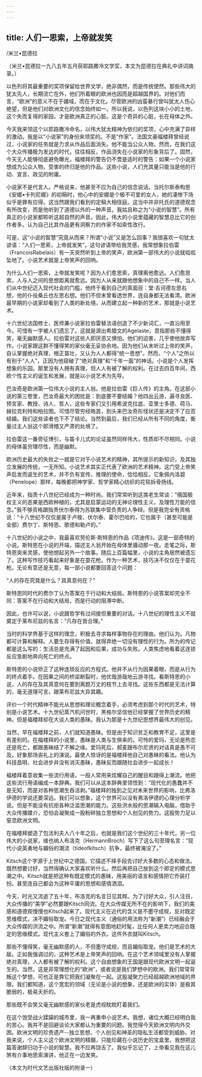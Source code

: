 ```yaml
---
---
---
```

title: 人们一思索，上帝就发笑
---



/米兰•昆德拉




（米兰•昆德拉一九八五年五月获耶路撒冷文学奖，本文为昆德拉在典礼中讲词摘录。）


以色列将其最重要的奖项保留给世界文学，绝非偶然，而是传统使然。那些伟大的犹太先人，长期流亡在外，他们所着眼的欧洲也因而是超越国界的。对他们而言，“欧洲”的意义不在于疆域，而在于文化。尽管欧洲的凶蛮暴行曾叫犹太人伤心绝望，但是他们对欧洲文化的信念始终如一。所以我说，以色列这块小小的土地，这个失而复得的家园，才是欧洲真正的心脏。这是个奇异的心脏，长在母体之外。

今天我来领这个以耶路撒冷命名，以伟大犹太精神为依归的奖项，心中充满了异样的激动。我是以“小说家”的身份来领奖的。不是“作家”。法国文豪福楼拜曾经说过，小说家的任务就是力求从作品后面消失。他不能当公众人物。然而，在我们这个大众传播极为发达的时代，往往相反，作品消失在小说家的形象背后了。固然，今天无人能够彻底避免曝光，福楼拜的警告仍不啻是适时的警告：如果一个小说家想成为公众人物，受害的终归是他的作品。这些小说，人们充其量只能当是他的行动、宣言、政见的附庸。

小说家不是代言人。严格说来，他甚至不应为自己的信念说话。当托尔斯泰构思《安娜•卡列尼娜》的初稿时，他心中的安娜是个极不可爱的女人，她的凄惨下场似乎是罪有应得。这当然跟我们看到的定稿大相径庭。这当中并非托氏的道德观念有所改变，而是他听到了道德以外的一种声音。我姑且称之为“小说的智慧”。所有真正的小说家都聆听这超自然的声音。因此，伟大的小说里蕴藏的智慧总比它的创作者多。认为自己比其作品更有洞察力的作家不如索性改行。

可是，这“小说的智慧”究竟从而来？所谓“小说”又是怎么回事？我很喜欢一句犹太谚语：“人们一思索，上帝就发笑”。这句谚语带给我灵感，我常想象拉伯雷（FrancoisRabelais）有一天突然听到上帝的笑声，欧洲第一部伟大的小说就呱呱坠地了。小说艺术就是上帝笑声的回响。

为什么人们一思索，上帝就发笑呢？因为人们愈思索，真理离他愈远。人们愈思索，人与人之间的思想距离就愈远。因为人从来就跟他想象中的自己不一样。当人们从中世纪迈入现代社会的门槛，他终于看到自己的真面目：堂·吉诃德左思右想，他的仆役桑丘也左思右想。他们不但末曾看透世界，连自身都无法看清。欧洲最早期的小说家却看到了人类的新处境，从而建立起一种新的艺术，那就是小说艺术。

十六世纪法国修士、医师兼小说家拉伯雷替法语创造了不少新词汇，一直沿用至今。可惜有一字被人们遗忘了。这就是源出希腊文的Agelaste，意指那些不懂得笑，毫无幽默感人。拉伯雷对这些人即厌恶又惧怕。他们的迫害，几乎使他放弃写作。小说家跟这群不懂得笑的家伙毫无妥协余地。因为他们从末听过上帝的笑声，自认掌握绝对真理，根正苗壮，又认为人人都得“统一思想”。然而，“个人”之所以有别于“人人”，正因为他窥破了“绝对真理”和“千年一面”的神话。小说是个人发挥想象的乐园。那里没有人拥有真理，但人人有被了解的权利。在过去四百年间，西欧个性主义的诞生和发展，就是以小说艺术为先导。

巴汝奇是欧洲第一位伟大小说的主人翁。他是拉伯雷《巨人传》的主角。在这部小说的第三卷里，巴汝奇最大的困扰是：到底要不要结婚？他四出云游，遍寻良医、预言家、教授、诗人、哲人，这些专家们又引用希波克拉底、亚里士多德、荷马、赫拉克利特和柏拉图。可惜尽管穷经皓首，到头来巴汝奇形怪状还是决定不了应否结婚。我们这些读者也下不了结论。当然到最后，我们已经从所有不同的角度，衡量过主人翁这个即滑稽又严肃的处境了。

拉伯雷这一番旁征博引，与笛卡儿式的论证虽然同样伟大，性质却不尽相同。小说的母体虽穷理尽性，而是幽默。

欧洲历史最大的失败之一就是它对于小说艺术的精神，其所提示的新知识，及其独立发展的传统，一无所知。小说艺术其实正代表了欧洲的艺术精神。这门受上帝笑声启发而诞生的艺术，并不负有宣传、推理的使命，恰恰相反。它象佩内洛碧（Penelope）那样，每晚都把神学家、哲学家精心纺织的花毯拆骨扬线。

近年来，指责十八世纪已经成为一种时尚。我们常常听到这类老生常谈：“俄国极权主义的恶果是西欧种植的，尤其是启蒙运动的无神论理性主义，及理性万能的信念。”我不够资格跟指责伏尔泰得为苏联集中营负责的人争辩。但是我完全有资格说：“十八世纪不仅仅是属于卢梭、伏尔泰、霍尔巴哈的，它也属于（甚至可能是全部）费尔丁、斯特恩、歌德和勒卢的。”

十八世纪的小说之中，我最喜欢劳伦斯·斯特恩的作品《项迪传》。这是一部奇特的小说。斯特恩在小说的开端，描述主人翁开始在母体里骚动那一夜。走笔之际，斯特恩突来灵感，使他想起另外一个故事。随后上百篇幅里，小说的主角居然被遗忘了。这种写作技巧看起来好象是在耍花枪。作为一种艺术，技巧决不仅仅在于耍花枪。无论有意还是无意，每一部小说都要回答这个问题：

“人的存在究竟是什么？其真意何在？”

斯特恩同时代的费尔丁认为答案在于行动和大结局。斯特恩的小说答案却完全不同：答案不在行动和大结局，而是行动的阻滞中断。

因此，也许可以说，小说跟哲学有过间接但重要的对话。十八世纪的理性主义不就奠定于莱布尼兹的名言：“凡存在皆合理。”

当时的科学界基于这样的理念，积极去寻求每样事物存在的理由。他们认为。凡物都可计算和解释。人要生存得有价值，就得弃绝一切没有理性的行为。所为的传记都是这么写的：生活总是充满了起因和后果，成功与失败。人类焦虑地看着这连锁反应急剧地奔向死亡的终点。

斯特恩的小说矫正了这种连琐反应的方程式。他并不从行为因果着眼，而是从行为的终点着手。在因果之间的桥梁断裂时，他优哉游哉地云游寻找。看斯特恩的小说，人的存在及其真意何在要到离题万丈的枝节上去寻找。这些东西都是无法计算的，毫无道理可言。跟莱布尼兹大异其趣。

评价一个时代精神不能光从思想和理论概念着手，必须考虑到那个时代的艺术，特别是小说艺术。十九世纪蒸汽机问世时，黑格尔坚信他已经掌握了世界历史的精神。但是福楼拜却在大谈人类的愚昧。我认为那是十九世纪思想界最伟大的创见。

当然，早在福楼拜之前，人们就知道愚昧。但是由于知识贫乏和教育不足，这里是有差别的。在福楼拜的小说里，愚昧是人类与生俱来的。可怜的爱玛，无论是热恋还是死亡，都跟愚昧结了不解之缘。爱玛死后，郝麦跟布尔尼贤的对话真是愚不可及，好象那场丧礼上的演说。最使人惊讶的是福楼拜他自己对愚昧的看法。他认为科技昌明、社会进步并没有消灭愚昧，愚昧反而跟随社会进步一起成长！

福楼拜着意收集一些流行用语，一般人常用来炫耀自己的醒目和跟得上潮流。他把这些流行用语编成一本辞典。我们可以从这本辞典里领悟到：“现代化的愚蠢并不是无知，而是对各种思潮生吞活剥。”福楼拜的独到之见对末来世界的影响，比弗洛伊德的学说还要深远。我们可以想象，这个世界可以没有弗洛伊德的心理分析学说。但是不能没有抗拒各种泛滥思潮的能力。这些洪水般的思潮输入电脑，借助于大众传播媒介，恐怕会凝聚成一股粉碎独立思想和个人创见的势力。这股势力足以窒息欧洲文明。

在福楼拜塑造了包法利夫人八十年之后，也就是我们这个世纪的三十年代，另一位伟大的小说家，维也纳人布洛克（HermannBroch）写下了这么句至理名言：“现代小说英勇地与媚俗的潮流（tideofkitsch）抗争，最终被淹没了。”

Kitsch这个字源于上世纪中之德国。它描述不择手段去讨好大多数的心态和做法。既然想要讨好，当然得确认大家喜欢听什么。然后再把自己放到这个即定的模式思潮之中。Kitsch就是把这种有既定模式的愚昧，用美丽的语言和感情把它乔装打扮。甚至连自己都会为这种平庸的思想和感情洒泪。

今天，时光又流逝了五十年，布洛克的名言日见其辉。为了讨好大众，引人注目，大众传播的“美学”必然要跟Kitsch同流。在大众传媒无所不在的影响下，我们的美感和道德观慢慢也Kitsch起来了。现代主义在近代的含义是不墨守成规，反对既定思维模式，决不媚俗取宠。今日之现代主义（通俗的用法称为“新潮”）已经融会于大众传媒的洪流之中。所谓“新潮”就得有意图地赶时髦，比任何人更卖力地迎合既定的思维模式。现代主义套上了媚俗的外衣。这件外衣就叫Kitsch。

那些不懂得笑，毫无幽默感的人，不但墨守成规，而且媚俗取宠。他们是艺术的大敌。正如我强调过的，这种艺术是上帝笑声的回响。在这个艺术领域里没有人掌握绝对真理，人人都有被了解的权利。这个自由想象的王国是跟现代欧洲文明一起诞生的。当然，这是非常理想化的“欧洲”，或者说是我们梦想中的欧洲。我们常常背叛这个梦想，可也正是靠它把我们凝聚在一起。这股凝聚力已经超越欧洲地域的界限。我们都知道，这个宽宏的领域（无论是小说的想象，还是欧洲的实体）是极其脆弱的，极易夭折的。

那些既不会笑又毫无幽默感的家伙老是虎视眈眈盯着我们。

在这个饱受战火蹂躏的城市里，我一再重申小说艺术。我想，诸位大概已经明白我的苦心。我并不是回避谈论大家都认为重要的问题。我觉得今天欧洲文明内外交困。欧洲文明的珍贵遗产--独立思想、个人创见和神圣的隐私生活都受到威胁。对我来说，个人主义这个欧洲文明的精髓，只能珍藏在小说历史的宝盒里。我想把这篇答谢辞归功于小说的智慧。我不应再饶舌了。我似乎忘记了，上帝看见我在这儿煞有介事地思索演讲，他正在一边发笑。

（本文为时代文艺出版社版的附录一）